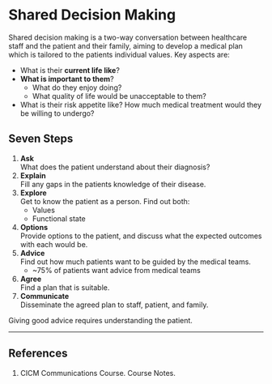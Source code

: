 # Shared Decision Making

Shared decision making is a two-way conversation between healthcare staff and the patient and their family, aiming to develop a medical plan which is tailored to the patients individual values. Key aspects are:

* What is their **current life like**?
* **What is important to them**?
	* What do they enjoy doing?
	* What quality of life would be unacceptable to them?
* What is their risk appetite like? How much medical treatment would they be willing to undergo?

## Seven Steps

1. **Ask**\
What does the patient understand about their diagnosis?
2. **Explain**\
Fill any gaps in the patients knowledge of their disease.
3. **Explore**\
Get to know the patient as a person. Find out both:
	* Values
	* Functional state
4. **Options**\
Provide options to the patient, and discuss what the expected outcomes with each would be.
5. **Advice**\
Find out how much patients want to be guided by the medical teams.
	* ~75% of patients want advice from medical teams
6. **Agree**\
Find a plan that is suitable.
7. **Communicate**\
Disseminate the agreed plan to staff, patient, and family.

:::column-margin
Giving good advice requires understanding the patient.
:::

---

## References

1. CICM Communications Course. Course Notes.